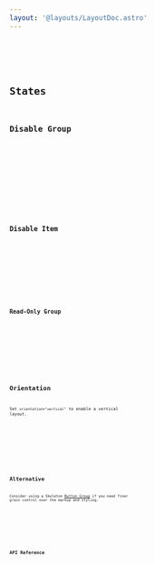 ```yaml
---
layout: '@layouts/LayoutDoc.astro'
---
```




<Preview client:load>
	<Fragment slot="preview">
		<Example client:load />
	</Fragment>
	<Fragment slot="code">
		<Code code={ExampleRaw} lang="svelte" />
	</Fragment>
</Preview>

## States

### Disable Group

<Preview client:load>
	<Fragment slot="preview">
		<ExampleDisabled client:load />
	</Fragment>
	<Fragment slot="code">
		<Code code={ExampleDisabledRaw} lang="svelte" />
	</Fragment>
</Preview>

### Disable Item

<Preview client:load>
	<Fragment slot="preview">
		<ExampleDisableItem client:load />
	</Fragment>
	<Fragment slot="code">
		<Code code={ExampleDisableItemRaw} lang="svelte" />
	</Fragment>
</Preview>

### Read-Only Group

<Preview client:load>
	<Fragment slot="preview">
		<ExampleReadOnly client:load />
	</Fragment>
	<Fragment slot="code">
		<Code code={ExampleReadOnlyRaw} lang="svelte" />
	</Fragment>
</Preview>

## Orientation

Set `orientation="vertical"` to enable a vertical layout.

<Preview client:load>
	<Fragment slot="preview">
		<ExampleVertical client:load />
	</Fragment>
	<Fragment slot="code">
		<Code code={ExampleVerticalRaw} lang="svelte" />
	</Fragment>
</Preview>

## Alternative

Consider using a Skeleton [Button Group](/docs/tailwind/buttons#group) if you need finer grain control over the markup and styling.

<Preview client:load>
	<Fragment slot="preview">
		<ExampleGroup />
	</Fragment>
	<Fragment slot="code">
		<Code code={ExampleGroupRaw} lang="svelte" />
	</Fragment>
</Preview>

## API Reference

<ApiTable />
